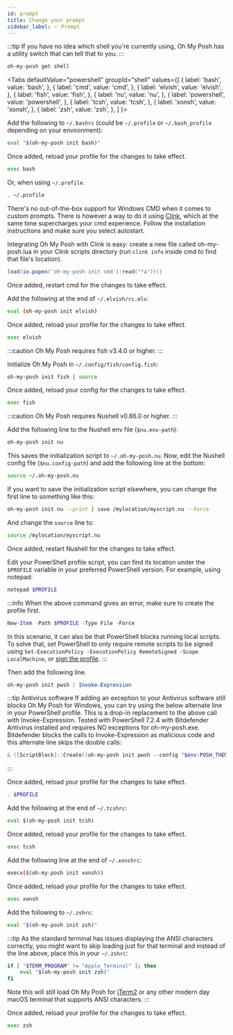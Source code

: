 ```yaml
---
id: prompt
title: Change your prompt
sidebar_label: ✨ Prompt
---
```



:::tip If you have no idea which shell you're currently using, Oh My Posh has a
utility switch that can tell that to you. :::

```bash
oh-my-posh get shell
```

<Tabs
  defaultValue="powershell"
  groupId="shell"
  values={[
    { label: 'bash', value: 'bash', },
    { label: 'cmd', value: 'cmd', },
    { label: 'elvish', value: 'elvish', },
    { label: 'fish', value: 'fish', },
    { label: 'nu', value: 'nu', },
    { label: 'powershell', value: 'powershell', },
    { label: 'tcsh', value: 'tcsh', },
    { label: 'xonsh', value: 'xonsh', },
    { label: 'zsh', value: 'zsh', },
  ]
}>
<TabItem value="bash">

Add the following to `~/.bashrc` (could be `~/.profile` or `~/.bash_profile`
depending on your environment):

```bash
eval "$(oh-my-posh init bash)"
```

Once added, reload your profile for the changes to take effect.

```bash
exec bash
```

Or, when using `~/.profile`.

```bash
. ~/.profile
```

</TabItem>
<TabItem value="cmd">

There's no out-of-the-box support for Windows CMD when it comes to custom
prompts. There is however a way to do it using [Clink][clink], which at the same
time supercharges your cmd experience. Follow the installation instructions and
make sure you select autostart.

Integrating Oh My Posh with Clink is easy: create a new file called
oh-my-posh.lua in your Clink scripts directory (run `clink info` inside cmd to
find that file's location).

```lua title="oh-my-posh.lua"
load(io.popen('oh-my-posh init cmd'):read("*a"))()
```

Once added, restart cmd for the changes to take effect.

</TabItem>
<TabItem value="elvish">

Add the following at the end of `~/.elvish/rc.elv`:

```bash
eval (oh-my-posh init elvish)
```

Once added, reload your profile for the changes to take effect.

```bash
exec elvish
```

</TabItem>
<TabItem value="fish">

:::caution Oh My Posh requires fish v3.4.0 or higher. :::

Initialize Oh My Posh in `~/.config/fish/config.fish`:

```bash
oh-my-posh init fish | source
```

Once added, reload your config for the changes to take effect.

```bash
exec fish
```

</TabItem>
<TabItem value="nu">

:::caution Oh My Posh requires Nushell v0.86.0 or higher. :::

Add the following line to the Nushell env file (`$nu.env-path`):

```bash
oh-my-posh init nu
```

This saves the initialization script to `~/.oh-my-posh.nu`. Now, edit the
Nushell config file (`$nu.config-path`) and add the following line at the
bottom:

```bash
source ~/.oh-my-posh.nu
```

If you want to save the initialization script elsewhere, you can change the
first line to something like this:

```bash
oh-my-posh init nu --print | save /mylocation/myscript.nu --force
```

And change the `source` line to:

```bash
source /mylocation/myscript.nu
```

Once added, restart Nushell for the changes to take effect.

</TabItem>
<TabItem value="powershell">

Edit your PowerShell profile script, you can find its location under the
`$PROFILE` variable in your preferred PowerShell version. For example, using
notepad:

```powershell
notepad $PROFILE
```

:::info When the above command gives an error, make sure to create the profile
first.

```powershell
New-Item -Path $PROFILE -Type File -Force
```

In this scenario, it can also be that PowerShell blocks running local scripts.
To solve that, set PowerShell to only require remote scripts to be signed using
`Set-ExecutionPolicy -ExecutionPolicy RemoteSigned -Scope LocalMachine`, or
[sign the profile][sign]. :::

Then add the following line.

```powershell
oh-my-posh init pwsh | Invoke-Expression
```

:::tip Antivirus software If adding an exception to your Antivirus software
still blocks Oh My Posh for Windows, you can try using the below alternate line
in your PowerShell profile. This is a drop-in replacement to the above call with
Invoke-Expression. Tested with PowerShell 7.2.4 with Bitdefender Antivirus
installed and requires NO exceptions for oh-my-posh.exe. Bitdefender blocks the
calls to Invoke-Expression as malicious code and this alternate line skips the
double calls:

```powershell
& ([ScriptBlock]::Create((oh-my-posh init pwsh --config "$env:POSH_THEMES_PATH\jandedobbeleer.omp.json" --print) -join "`n"))
```

:::

Once added, reload your profile for the changes to take effect.

```powershell
. $PROFILE
```

</TabItem>
<TabItem value="tcsh">

Add the following at the end of `~/.tcshrc`:

```bash
eval $(oh-my-posh init tcsh)
```

Once added, reload your profile for the changes to take effect.

```bash
exec tcsh
```

</TabItem>
<TabItem value="xonsh">

Add the following line at the end of `~/.xonshrc`:

```bash
execx($(oh-my-posh init xonsh))
```

Once added, reload your profile for the changes to take effect.

```bash
exec xonsh
```

</TabItem>
<TabItem value="zsh">

Add the following to `~/.zshrc`:

```bash
eval "$(oh-my-posh init zsh)"
```

:::tip As the standard terminal has issues displaying the ANSI characters
correctly, you might want to skip loading just for that terminal and instead of
the line above, place this in your `~/.zshrc`:

```bash
if [ "$TERM_PROGRAM" != "Apple_Terminal" ]; then
	eval "$(oh-my-posh init zsh)"
fi
```

Note this will still load Oh My Posh for [iTerm2][iterm2] or any other modern
day macOS terminal that supports ANSI characters. :::

Once added, reload your profile for the changes to take effect.

```bash
exec zsh
```

</TabItem>
</Tabs>

[clink]: https://chrisant996.github.io/clink/
[iterm2]: https://www.iterm2.com/
[homebrew-problem]:
	HTTPS://GitHub.Com/JanDeDobbeleer/oh-my-posh/discussions/2644
[sign]:
	https://learn.microsoft.com/en-us/powershell/module/microsoft.powershell.core/about/about_signing?view=powershell-7.3#methods-of-signing-scripts
